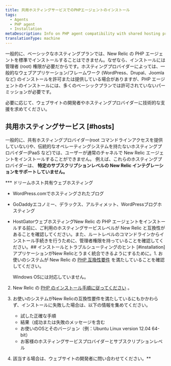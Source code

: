 ```yaml
---
title: 共用ホスティングサービスでのPHPエージェントのインストール
tags:
  - Agents
  - PHP agent
  - Installation
metaDescription: Info on PHP agent compatibility with shared hosting providers and how to determine if your host supports installing the agent.
translationType: machine
---
```


一般的に、ベーシックなホスティングプランでは、New Relic の PHP エージェントを標準でインストールすることはできません。なぜなら、インストールには管理者 (root) 権限が必要だからです。ホスティングプロバイダーによっては、一般的なウェブアプリケーション/フレームワーク (WordPress、Drupal、Joomla など) のインストールを許可または提供している場合がありますが、PHP エージェントのインストールには、多くのベーシックプランでは許可されていないパーミッションが必要です。

必要に応じて、ウェブサイトの開発者やホスティングプロバイダーに技術的な支援を求めてください。

## 共用ホスティングサービス [#hosts]

一般的に、共有ホスティングプロバイダー(root コマンドラインアクセスを提供していない)や、伝統的なオペレーティングシステムを持たないホスティングプロバイダー(PaaS など)では、ユーザーが通常のチャネルで New Relic エージェントをインストールすることができません。 例えば、これらのホスティングプロバイダーは、 **特定のサブスクリプションレベルの New Relic インテグレーションをサポートしていません。**

*** ドリームホスト共有ウェブホスティング
* WordPress.comでホスティングされたブログ
* GoDaddyエコノミー、デラックス、アルティメット、WordPressブログホスティング
* HostGatorウェブホスティングNew Relic の PHP エージェントをインストールする前に、ご利用のホスティングサービスレベルが New Relic と互換性があることを確認してください。また、ルートレベルのコマンドラインからインストール手続きを行うために、管理者権限を持っていることを確認してください。## インストールとトラブルシューティングのヒント [#installation]アプリケーションがNew Relicとうまく統合できるようにするために。1. お使いのシステムが New Relic の [PHP 互換性要件](/docs/agents/php-agent/getting-started/php-agent-compatibility-requirements) を満たしていることを確認してください。

   <Callout variant="important">
     Windows OSには対応していません。
   </Callout>

2. New Relic の [PHP のインストール手順に従ってください](/docs/agents/php-agent/installation/php-agent-installation-overview) 。

3. お使いのシステムがNew Relicの互換性要件を満たしているにもかかわらず、インストールに失敗した場合は、以下の情報を集めてください。

   * 試した正確な手順
   * 結果（成功または失敗のメッセージを含む
   * お使いのOSとそのバージョン（例：Ubuntu Linux version 12.04 64-bit）
   * お客様のホスティングサービスプロバイダーとサブスクリプションレベル

4. 該当する場合は、ウェブサイトの開発者に問い合わせてください。**